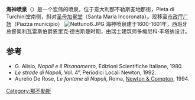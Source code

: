 '''海神喷泉'''（{{lang-it|Fontana del Nettuno}}）是一个宏伟的喷泉，位于意大利那不勒斯麦地那街，Pieta di Turchini堂南侧，斜对[[圣母加冕堂_(那不勒斯)|圣母加冕堂]]（Santa Maria Incoronata）。现移至[[市政厅广场_(那不勒斯)|市政厅广场]]（Piazza municipio）
[[File:Nettuno6.JPG|thumb]]
海神喷泉建于1600-1601年，西班牙总督奥利瓦雷斯伯爵恩里克·德古斯曼时期，由瑞士建筑师多梅尼科·丰塔纳设计。

==参考==
*G. Alisio, ''Napoli e il Risanamento'', Edizioni Scientifiche Italiane, 1980.
*''Le strade di Napoli'', Vol. 4°, Periodici Locali Newton, 1992.
*Aurelio De Rose, ''Le fontane di Napoli'', Roma, [[Newton_Compton_Editori|Newton & Compton]], 1994.
{{Coord|40|50|26.84|N|14|15|8.73|E|type:landmark_region:IT|display=title}}
[[Category:那不勒斯|Category:那不勒斯]]
{{那不勒斯地标}}